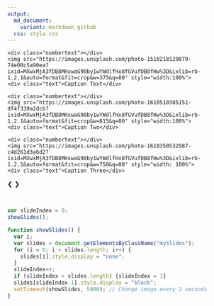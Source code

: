 ```yaml
---
output: 
  md_document:
    variant: markdown_github
  css: style.css
---
```


<!-- Slideshow container -->
<div class="slideshow-container">

  <!-- Full-width images with number and caption text -->
  <div class="mySlides fade">
    <div class="numbertext"></div>
    <img src="https://images.unsplash.com/photo-1510218129079-74e00c5a90ea?ixid=MXwxMjA3fDB8MHxwaG90by1wYWdlfHx8fGVufDB8fHw%3D&ixlib=rb-1.2.1&auto=format&fit=crop&w=375&q=80" style="width:100%">
    <div class="text">Caption Text</div>
  </div>

  <div class="mySlides fade">
    <div class="numbertext"></div>
    <img src="https://images.unsplash.com/photo-1610510385151-df4f330a2dcb?ixid=MXwxMjA3fDB8MHxwaG90by1wYWdlfHx8fGVufDB8fHw%3D&ixlib=rb-1.2.1&auto=format&fit=crop&w=815&q=80" style="width:100%">
    <div class="text">Caption Two</div>
  </div>

  <div class="mySlides fade">
    <div class="numbertext"></div>
    <img src="https://images.unsplash.com/photo-1610350532987-c4d261d3a6d2?ixid=MXwxMjA3fDB8MHxwaG90by1wYWdlfHx8fGVufDB8fHw%3D&ixlib=rb-1.2.1&auto=format&fit=crop&w=750&q=80" style="width: 100%">
    <div class="text">Caption Three</div>
  </div>

  <!-- Next and previous buttons -->
  <a class="prev" onclick="plusSlides(-1)">&#10094;</a>
  <a class="next" onclick="plusSlides(1)">&#10095;</a>
</div>
<br>

<!-- The dots/circles -->
<div style="text-align:center">
  <span class="dot" onclick="currentSlide(1)"></span> 
  <span class="dot" onclick="currentSlide(2)"></span> 
  <span class="dot" onclick="currentSlide(3)"></span> 
</div>


```js
var slideIndex = 0;
showSlides();

function showSlides() {
  var i;
  var slides = document.getElementsByClassName("mySlides");
  for (i = 0; i < slides.length; i++) {
    slides[i].style.display = "none"; 
  }
  slideIndex++;
  if (slideIndex > slides.length) {slideIndex = 1} 
  slides[slideIndex-1].style.display = "block"; 
  setTimeout(showSlides, 5000); // Change image every 2 seconds
}
```

